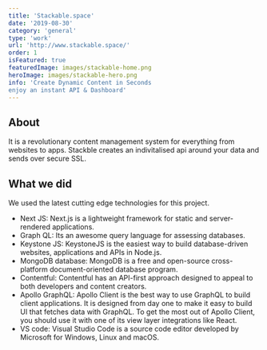 ```yaml
---
title: 'Stackable.space'
date: '2019-08-30'
category: 'general'
type: 'work'
url: 'http://www.stackable.space/'
order: 1
isFeatured: true
featuredImage: images/stackable-home.png
heroImage: images/stackable-hero.png
info: 'Create Dynamic Content in Seconds
enjoy an instant API & Dashboard'
---
```


## About

It is a revolutionary content management system for everything from websites to apps. Stackble creates an indivitalised api around your data and sends over secure SSL.
## What we did

We used the latest cutting edge technologies for this project.

- Next JS: Next.js is a lightweight framework for static and server-rendered applications.
- Graph QL: Its an awesome query language for assessing databases.
- Keystone JS: KeystoneJS is the easiest way to build database-driven websites, applications and APIs in Node.js.
- MongoDB database: MongoDB is a free and open-source cross-platform document-oriented database program.
- Contentful: Contentful has an API-first approach designed to appeal to both developers and content creators.
- Apollo GraphQL: Apollo Client is the best way to use GraphQL to build client applications. It is designed from day one to make it easy to build UI that fetches data with GraphQL. To get the most out of Apollo Client, you should use it with one of its view layer integrations like React.
- VS code: Visual Studio Code is a source code editor developed by Microsoft for Windows, Linux and macOS.
